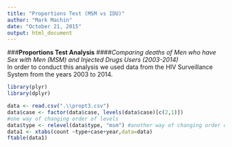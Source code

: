 ```yaml
---
title: "Proportions Test (MSM vs IDU)"
author: "Mark Machin"
date: "October 21, 2015"
output: html_document
---
```

###**Proportions Test Analysis**
####*Comparing deaths of Men who have Sex with Men (MSM) and Injected Drugs Users (2003-2014)*
<br>
In order to conduct this analysis we used data from the HIV Surveillance System from the
years 2003 to 2014. 
```r
library(plyr)
library(dplyr)

```
```r
data <- read.csv(".\\propt3.csv")
data$case <- factor(data$case, levels(data$case)[c(2,1)]) 
#one way of changing order of levels
data$type <- relevel(data$type, "msm") #another way of changing order of levels
data1 <- xtabs(count ~type+case+year,data=data)
ftable(data1)
```

